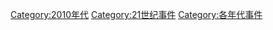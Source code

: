 [[Category:2010年代|Category:2010年代]]
[[Category:21世纪事件|Category:21世纪事件]]
[[Category:各年代事件|Category:各年代事件]]
